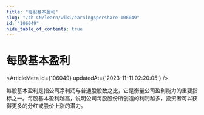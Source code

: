 ```yaml
---
title: "每股基本盈利"
slug: "/zh-CN/learn/wiki/earningspershare-106049"
id: "106049"
hide_table_of_contents: true
---
```



<Breadcrumbs current="每股基本盈利" />

# 每股基本盈利

<ArticleMeta id={106049} updatedAt={'2023-11-11 02:20:05'} />
<div className='border-solid border-b border-t-0 my-4 border-[var(--ifm-color-gray-300)]' />

每股基本盈利是指公司净利润与普通股股数之比，它是衡量公司盈利能力的重要指标之一。每股基本盈利越高，说明公司每股股份所创造的利润越多，投资者可以获得更多的分红或股价上涨的潜力。
